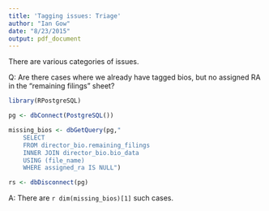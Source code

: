 ```yaml
---
title: 'Tagging issues: Triage'
author: "Ian Gow"
date: "8/23/2015"
output: pdf_document
---
```



There are various categories of issues. 

Q: Are there cases where we already have tagged bios, but no assigned RA in the "remaining filings" sheet?
```r

library(RPostgreSQL)

pg <- dbConnect(PostgreSQL())

missing_bios <- dbGetQuery(pg,"
    SELECT 
    FROM director_bio.remaining_filings
    INNER JOIN director_bio.bio_data
    USING (file_name)
    WHERE assigned_ra IS NULL")

rs <- dbDisconnect(pg)


```

A: There are `r dim(missing_bios)[1]` such cases.
